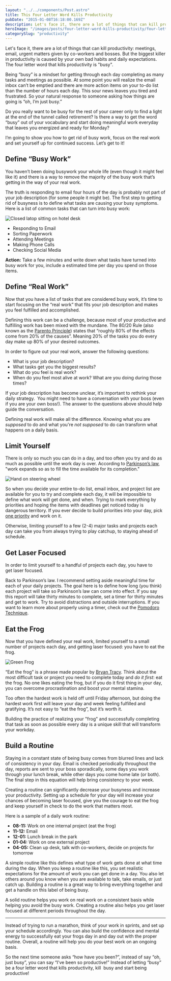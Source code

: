 ```yaml
---
layout: "../../components/Post.astro"
title: This Four Letter Word Kills Productivity
pubDate: "2015-01-08T16:18:00.169Z"
description: Let's face it, there are a lot of things that can kill productivity; meetings, email, urgent matters given by co-workers
heroImage: "/images/posts/four-letter-word-kills-productivity/four-letter-word-kills-productivity-thumb.jpeg"
categorySlug: "productivity"
---
```


Let's face it, there are a lot of things that can kill productivity: meetings, email, urgent matters given by co-workers and bosses. But the biggest killer in productivity is caused by your own bad habits and daily expectations. The four letter word that kills productivity is "busy".

Being “busy” is a mindset for getting through each day completing as many tasks and meetings as possible. At some point you will realize the email inbox can’t be emptied and there are more action items on your to-do list than the number of hours each day. This sour news leaves you tired and frustrated. So your natural response to someone asking how things are going is “oh, I’m just busy.”

Do you really want to be busy for the rest of your career only to find a light at the end of the tunnel called retirement? Is there a way to get the word “busy” out of your vocabulary and start doing meaningful work everyday that leaves you energized and ready for Monday?

I’m going to show you how to get rid of busy work, focus on the real work and set yourself up for continued success. Let’s get to it!

## Define “Busy Work”

You haven’t been doing busywork your whole life (even though it might feel like it) and there is a way to remove the majority of the busy work that’s getting in the way of your real work.

The truth is responding to email four hours of the day is probably not part of your job description (for some people it might be). The first step to getting rid of busyness is to define what tasks are causing your busy symptoms. Here is a list of common tasks that can turn into busy work:

<img
  src="/images/posts/four-letter-word-kills-productivity/photo-of-laptop-on-desk.jpg"
  alt="Closed latop sitting on hotel desk"
  width={300}
  height="auto"
  class="ml-4 mb-2 mt-0 sm:float-right"
/>

- Responding to Email
- Sorting Paperwork
- Attending Meetings
- Making Phone Calls
- Checking Social Media

**Action:** Take a few minutes and write down what tasks have turned into busy work for you, include a estimated time per day you spend on those items.

## Define “Real Work”

Now that you have a list of tasks that are considered busy work, it’s time to start focusing on the “real work” that fits your job description and makes you feel fulfilled and accomplished.

Defining this work can be a challenge, because most of your productive and fulfilling work has been mixed with the mundane. The 80/20 Rule (also known as the <a href="http://en.wikipedia.org/wiki/Pareto_principle" target="_blank">Parento Principle</a>) states that “roughly 80% of the effects come from 20% of the causes”. Meaning 20% of the tasks you do every day make up 80% of your desired outcomes.

In order to figure out your real work, answer the following questions:

- What is your job description?
- What tasks get you the biggest results?
- What do you feel is real work?
- When do you feel most alive at work? What are you doing during those times?

If your job description has become unclear, it’s important to rethink your daily strategy.  You might need to have a conversation with your boss (even if you are your own boss!). The answer to the questions above should help guide the conversation.

Defining real work will make all the difference. Knowing what you are _supposed_ to do and what you're _not supposed_ to do can transform what happens on a daily basis.

## Limit Yourself

There is only so much you can do in a day, and too often you try and do as much as possible until the work day is over. According to <a href="http://en.wikipedia.org/wiki/Parkinson%27s_law" target="_blank">Parkinson’s law</a>, "work expands so as to fill the time available for its completion."

<img
  src="/images/posts/four-letter-word-kills-productivity/photo-of-hand-on-steering-wheel-wearing-a-watch.jpg"
  alt="Hand on steering wheel"
  width={350}
  height="auto"
  class="mr-4 mb-2 mt-2 sm:float-left"
/>

So when you decide your entire to-do list, email inbox, and project list are available for you to try and complete each day, it will be impossible to define what work will get done, and when. Trying to mark everything by priorities and hoping the items with deadlines get noticed today is dangerous territory. If you ever decide to build priorities into your day, pick <a href="http://productivityist.com/priority/" target="_blank">one priority</a> and work on it.

Otherwise, limiting yourself to a few (2-4) major tasks and projects each day can take you from always trying to play catchup, to staying ahead of schedule.

## Get Laser Focused

In order to limit yourself to a handful of projects each day, you have to get laser focused.

Back to Parkinson’s law. I recommend setting aside meaningful time for each of your daily projects. The goal here is to define how long (you think) each project will take so Parkinson’s law can come into effect. If you say this report will take thirty minutes to complete, set a timer for thirty minutes and get to work. Try to avoid distractions and outside interruptions. If you want to learn more about properly using a timer, check out the <a href="http://pomodorotechnique.com/" target="_blank" rel="noopener">Pomodoro Technique</a>.

## Eat the Frog

Now that you have defined your real work, limited yourself to a small number of projects each day, and getting laser focused: you have to eat the frog.

<img
  src="/images/posts/four-letter-word-kills-productivity/photo-of-green-frog.jpg"
  alt="Green Frog"
  width={300}
  height="auto"
  class="ml-4 mb-2 mt-0 sm:float-right"
/>

“Eat the frog” is a phrase made popular by <a href="http://www.amazon.com/Eat-That-Frog-Great-Procrastinating/dp/1576754227">Bryan Tracy</a>. Think about the most difficult task or project you need to complete today and <em>do it first</em>: eat the frog. No one likes eating the frog, but if you do it first thing in your day, you can overcome procrastination and boost your mental stamina.

Too often the hardest work is held off until Friday afternoon, but doing the hardest work first will leave your day and week feeling fulfilled and gratifying. It’s not easy to “eat the frog”, but it’s worth it.

Building the practice of realizing your "frog" and successfully completing that task as soon as possible every day is a unique skill that will transform your workday.

## Build a Routine

Staying in a constant state of being busy comes from blurred lines and lack of consistency in your day. Email is checked periodically throughout the day, reports are sent to your boss sporadically, some days you work through your lunch break, while other days you come home late (or both). The final step in this equation will help bring consistency to your week.

Creating a routine can significantly decrease your busyness and increase your productivity. Setting up a schedule for your day will increase your chances of becoming laser focused, give you the courage to eat the frog and keep yourself in check to do the work that matters most.

Here is a sample of a daily work routine:

- **08-11:** Work on one internal project (eat the frog)
- **11-12:** Email
- **12-01:** Lunch break in the park
- **01-04:** Work on one external project
- **04-05:** Clean up desk, talk with co-workers, decide on projects for tomorrow

A simple routine like this defines what type of work gets done at what time during the day. When you keep a routine like this, you set realistic expectations for the amount of work you can get done in a day. You also let others around you know when you are available to talk, take emails, or just catch up. Building a routine is a great way to bring everything together and get a handle on this label of being busy.

A solid routine helps you work on real work on a consistent basis while helping you avoid the busy work. Creating a routine also helps you get laser focused at different periods throughout the day.

---

Instead of trying to run a marathon, think of your work in sprints, and set up your schedule accordingly. You can also build the confidence and mental energy to successfully eat your frogs day in and day out with the proper routine. Overall, a routine will help you do your best work on an ongoing basis.

So the next time someone asks “how have you been?”, instead of say “oh, just busy”, you can say “I’ve been so productive!” Instead of letting “busy” be a four letter word that kills productivity, kill  busy and start being productive!
